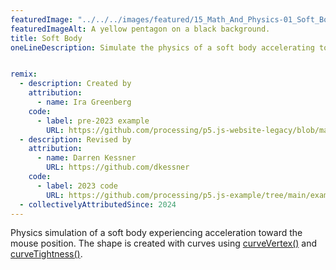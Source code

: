 ```yaml
---
featuredImage: "../../../images/featured/15_Math_And_Physics-01_Soft_Body-thumbnail.png"
featuredImageAlt: A yellow pentagon on a black background.
title: Soft Body
oneLineDescription: Simulate the physics of a soft body accelerating toward the mouse.


remix:
  - description: Created by
    attribution:
      - name: Ira Greenberg
    code:
      - label: pre-2023 example
        URL: https://github.com/processing/p5.js-website-legacy/blob/main/src/data/examples/en/09_Simulate/10_SoftBody.js
  - description: Revised by
    attribution:
      - name: Darren Kessner
        URL: https://github.com/dkessner
    code:
      - label: 2023 code
        URL: https://github.com/processing/p5.js-example/tree/main/examples/15_Math_And_Physics/01_Soft_Body
  - collectivelyAttributedSince: 2024
---
```


Physics simulation of a soft body experiencing
acceleration toward the mouse position. The shape is created
with curves using
<a href="https://p5js.org/reference/p5/curveVertex">curveVertex()</a>
and
<a href="https://p5js.org/reference/p5/curveTightness">curveTightness()</a>.